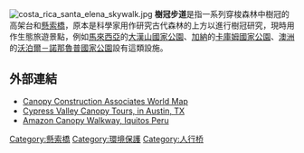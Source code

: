 [[File:costa_rica_santa_elena_skywalk.jpg|thumb]]
'''樹冠步道'''是指一系列穿梭森林中樹冠的高架台和[[懸索橋|懸索橋]]，原本是科學家用作研究古代森林的上方以進行樹冠研究，現時用作生態旅遊景點，例如[[馬來西亞|馬來西亞]]的[[大漢山國家公園|大漢山國家公園]]、[[加納|加納]]的[[卡庫姆國家公園|卡庫姆國家公園]]、[[澳洲|澳洲]]的[[沃泊爾－諾那魯普國家公園|沃泊爾－諾那魯普國家公園]]設有這類設施。

==外部連結==
{{commonscat|Canopy walkways}}
*[https://web.archive.org/web/20110911174647/http://www.canopyaccess.com/English/WorldMap/CCAWorldMap.html Canopy Construction Associates World Map]
*[http://www.cypressvalleycanopytours.com/ Cypress Valley Canopy Tours, in Austin, TX] {{Wayback|url=http://www.cypressvalleycanopytours.com/ |date=20200707185815 }}
*[https://web.archive.org/web/20110926012859/http://www.explorama.com/canopy_walkway/amazoncanopywalkway.php Amazon Canopy Walkway, Iquitos Peru]

{{stub}}

[[Category:懸索橋|Category:懸索橋]]
[[Category:環境保護|Category:環境保護]]
[[Category:人行桥|Category:人行桥]]